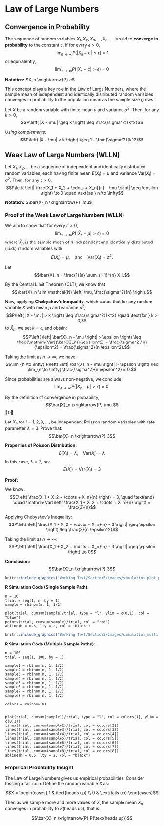 # Law of Large Numbers

## Convergence in Probability

::: definition
The sequence of random variables $X_1, X_2, X_3, \ldots, X_n, \ldots$ is
said to **converge in probability** to the constant $c$, if for every
$\epsilon > 0$,
$$\lim_{n \to \infty} P\left( |X_n - c| \leq \epsilon \right) = 1$$ or
equivalently,
$$\lim_{n \to \infty} P\left( |X_n - c| > \epsilon \right) = 0$$

**Notation:** $X_n \xrightarrow{P} c$
:::

This concept plays a key role in the Law of Large Numbers, where the
sample mean of independent and identically distributed random variables
converges in probability to the population mean as the sample size
grows.

::: definition
Let $X$ be a random variable with finite mean $\mu$ and variance
$\sigma^2$. Then, for any $k > 0$,
$$P\left( |X - \mu| \geq k \right) \leq \frac{\sigma^2}{k^2}$$

*Using complements:*
$$P\left( |X - \mu| < k \right) \geq 1 - \frac{\sigma^2}{k^2}$$
:::

## Weak Law of Large Numbers (WLLN)

::: definition
Let $X_1, X_2, \ldots$ be a sequence of independent and identically
distributed random variables, each having finite mean $E(X_i) = \mu$ and
variance $\mathrm{Var}(X_i) = \sigma^2$. Then, for any $\epsilon > 0$,
$$P\left( \left| \frac{X_1 + X_2 + \cdots + X_n}{n} - \mu \right| \geq \epsilon \right) \to 0 \quad \text{as } n \to \infty$$

**Notation:** $\bar{X}_n \xrightarrow{P} \mu$
:::

### Proof of the Weak Law of Large Numbers (WLLN) {#proof-of-the-weak-law-of-large-numbers-wlln .unnumbered}

We aim to show that for every $\epsilon > 0$,
$$\lim_{n \to \infty} P\left( \left| \bar{X}_n - \mu \right| > \epsilon \right) = 0$$
where $\bar{X}_n$ is the sample mean of $n$ independent and identically
distributed (i.i.d.) random variables with
$$E(X_i) = \mu, \quad \text{and} \quad \mathrm{Var}(X_i) = \sigma^2.$$

Let $$\bar{X}_n = \frac{1}{n} \sum_{i=1}^{n} X_i.$$

By the Central Limit Theorem (CLT), we know that
$$\bar{X}_n \sim \mathcal{N} \left( \mu, \frac{\sigma^2}{n} \right).$$

Now, applying **Chebyshev's Inequality**, which states that for any
random variable $X$ with mean $\mu$ and variance $\sigma^2$,
$$P\left( |X - \mu| > k \right) \leq \frac{\sigma^2}{k^2} \quad \text{for } k > 0,$$
to $\bar{X}_n$, we set $k = \epsilon$, and obtain:
$$P\left( \left| \bar{X}_n - \mu \right| > \epsilon \right) \leq \frac{\mathrm{Var}(\bar{X}_n)}{\epsilon^2} = \frac{\sigma^2 / n}{\epsilon^2} = \frac{\sigma^2}{n \epsilon^2}.$$

Taking the limit as $n \to \infty$, we have:
$$\lim_{n \to \infty} P\left( \left| \bar{X}_n - \mu \right| > \epsilon \right) \leq \lim_{n \to \infty} \frac{\sigma^2}{n \epsilon^2} = 0.$$

Since probabilities are always non-negative, we conclude:
$$\lim_{n \to \infty} P\left( \left| \bar{X}_n - \mu \right| > \epsilon \right) = 0.$$

By the definition of convergence in probability,
$$\bar{X}_n \xrightarrow{P} \mu.$$ 0◻

::: example
Let $X_i$, for $i = 1, 2, 3, \ldots$, be independent Poisson random
variables with rate parameter $\lambda = 3$. Prove that:
$$\bar{X}_n \xrightarrow{P} 3$$

**Properties of Poisson Distribution:**
$$E(X_i) = \lambda, \quad \mathrm{Var}(X_i) = \lambda$$ In this case,
$\lambda = 3$, so: $$E(X_i) = \mathrm{Var}(X_i) = 3$$

**Proof:**

We know:
$$E\left( \frac{X_1 + X_2 + \cdots + X_n}{n} \right) = 3, \quad \text{and} \quad
\mathrm{Var}\left( \frac{X_1 + X_2 + \cdots + X_n}{n} \right) = \frac{3}{n}$$

Applying Chebyshev's Inequality:
$$P\left( \left| \frac{X_1 + X_2 + \cdots + X_n}{n} - 3 \right| \geq \epsilon \right) \leq \frac{3}{n \epsilon^2}$$

Taking the limit as $n \to \infty$:
$$P\left( \left| \frac{X_1 + X_2 + \cdots + X_n}{n} - 3 \right| \geq \epsilon \right) \to 0$$

**Conclusion:** $$\bar{X}_n \xrightarrow{P} 3$$
:::

```r
knitr::include_graphics("Working Text/Section5/images/simulation_plot.png")
```

**R Simulation Code (Single Sample Path):**

::: tcolorbox
    n = 10
    trial = seq(1, n, by = 1)
    sample = rbinom(n, 1, 1/2)

    plot(trial, cumsum(sample)/trial, type = "l", ylim = c(0,1), col = "blue")
    points(trial, cumsum(sample)/trial, col = "red")
    abline(h = 0.5, lty = 2, col = "black")
:::

```r
knitr::include_graphics("Working Text/Section5/images/simulation_multi.png")
```

**R Simulation Code (Multiple Sample Paths):**

::: tcolorbox
    n = 100
    trial = seq(1, 100, by = 1)

    sample1 = rbinom(n, 1, 1/2)
    sample2 = rbinom(n, 1, 1/2)
    sample3 = rbinom(n, 1, 1/2)
    sample4 = rbinom(n, 1, 1/2)
    sample5 = rbinom(n, 1, 1/2)
    sample6 = rbinom(n, 1, 1/2)
    sample7 = rbinom(n, 1, 1/2)
    sample8 = rbinom(n, 1, 1/2)

    colors = rainbow(8)


    plot(trial, cumsum(sample1)/trial, type = "l", col = colors[1], ylim = c(0,1))
    lines(trial, cumsum(sample2)/trial, col = colors[2])
    lines(trial, cumsum(sample3)/trial, col = colors[3])
    lines(trial, cumsum(sample4)/trial, col = colors[4])
    lines(trial, cumsum(sample5)/trial, col = colors[5])
    lines(trial, cumsum(sample6)/trial, col = colors[6])
    lines(trial, cumsum(sample7)/trial, col = colors[7])
    lines(trial, cumsum(sample8)/trial, col = colors[8])
    abline(h = 0.5, lty = 2, col = "black")
:::

### Empirical Probability Insight {#empirical-probability-insight .unnumbered}

The Law of Large Numbers gives us empirical probabilities. Consider
tossing a fair coin. Define the random variable $X$ as:

$$X = \begin{cases}
1 & \text{heads up} \\
0 & \text{tails up}
\end{cases}$$

Then as we sample more and more values of $X$, the sample mean
$\bar{X}_n$ converges in probability to $P(\text{heads up})$, that is:

$$\bar{X}_n \xrightarrow{P} P(\text{heads up})$$
